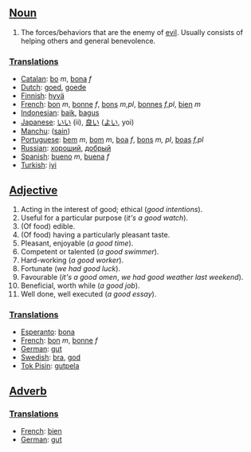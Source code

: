 ==[[Noun]]==
#The forces/behaviors that are the enemy of [[evil]].  Usually consists of helping others and general benevolence.

===[[Translations]]===
*[[Catalan]]: [[bo]] ''m'', [[bona]] ''f''
*[[Dutch]]: [[goed]], [[goede]]
*[[Finnish]]: [[hyvä]]
*[[French]]: [[bon]] ''m'', [[bonne]] ''f'', [[bons]] ''m,pl'', [[bonnes]] ''f,pl'', [[bien]] ''m''
*[[Indonesian]]: [[baik]], [[bagus]]
*[[Japanese]]: [[いい]] (ii), [[良い]] ([[よい]], yoi)
*[[Manchu]]: ([[sain]])
*[[Portuguese]]: [[bem]] ''m'', [[bom]] ''m'', [[boa]] ''f'', [[bons]] ''m, pl'', [[boas]] ''f,pl''
*[[Russian]]: [[хороший]], [[добрый]]
*[[Spanish]]: [[bueno]] ''m'', [[buena]] ''f''
*[[Turkish]]: [[iyi]]

==[[Adjective]]==
#Acting in the interest of good; ethical (''good intentions'').
#Useful for a particular purpose (''it's a good watch'').
#(Of food) edible.
#(Of food) having a particularly pleasant taste.
#Pleasant, enjoyable (''a good time'').
#Competent or talented (''a good swimmer'').
#Hard-working (''a good worker'').
#Fortunate (''we had good luck'').
#Favourable (''it's a good omen'', ''we had good weather last weekend'').
#Beneficial, worth while (''a good job'').
#Well done, well executed (''a good essay'').

===[[Translations]]===
*[[Esperanto]]: [[bona]]
*[[French]]: [[bon]] ''m'', [[bonne]] ''f''
*[[German]]: [[gut]]
*[[Swedish]]: [[bra]], [[god]]
*[[Tok Pisin]]: [[gutpela]]

==[[Adverb]]==  

===[[Translations]]===  
*[[French]]: [[bien]]  
*[[German]]: [[gut]]
